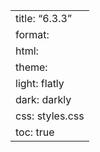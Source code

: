 ---
title: "6.3.3"
format:
    html:
        theme:
            light: flatly
            dark: darkly
        css: styles.css
        toc: true
---